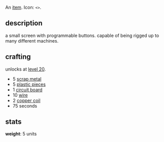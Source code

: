 {{FixTitle}}
An [[items|item]]. Icon: <code><nowiki>&lt;&gt;</nowiki></code>.

== description ==

a small screen with programmable buttons. capable of being rigged up to many different machines.

== crafting ==

unlocks at [[level 20]].

* 5 [[scrap metal]]
* 5 [[plastic pieces]]
* 1 [[circuit board]]
* 10 [[wire]]
* 2 [[copper coil]]
* 75 seconds

== stats ==

'''weight''': 5 units